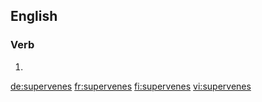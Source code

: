 
==English==

===Verb===
{{head|en}}

# {{en-third-person singular of|supervene}}

[[de:supervenes]]
[[fr:supervenes]]
[[fi:supervenes]]
[[vi:supervenes]]